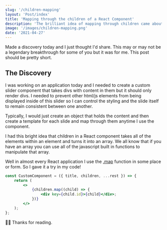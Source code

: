 ```yaml
---
slug: '/children-mapping'
layout: 'Post/index'
title: 'Mapping through the children of a React Component'
description: 'The brilliant idea of mapping through children came about when creating compound components.'
image: '/images/children-mapping.png'
date: '2021-04-27'
---
```


Made a discovery today and I just thought I'd share. This may or may not be a legendary breakthrough for some of you but it was for me. This post should be pretty short.

## The Discovery

I was working on an application today and I needed to create a custom slider component that takes divs with content in them but it should only render divs. I needed to prevent other html/js elements from being displayed inside of this slider so I can control the styling and the slide itself to remain consistent between one another.

Typically, I would just create an object that holds the content and then create a template for each slide and map through them anytime I use the component.

I had this bright idea that children in a React component takes all of the elements within an element and turns it into an array. We all know that if you have an array you can use all of the javascript built in functions to manipulate that array.

Well in almost every React application I use the [.map](https://developer.mozilla.org/en-US/docs/Web/JavaScript/Reference/Global_Objects/Array/map) function in some place or form. So I gave it a try in my code!

```jsx
const CustomComponent = ({ title, children, ...rest }) => {
	return (
		<>
			{children.map((child) => {
				<div key={child.id}>{child}</div>;
			})}
		</>
	);
};
```

👍🏾 Thanks for reading.
